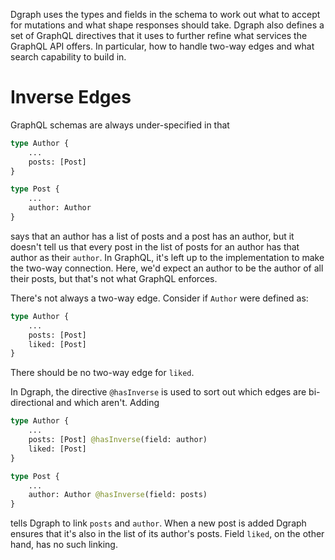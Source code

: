 Dgraph uses the types and fields in the schema to work out what to accept for mutations and what shape responses should take.  Dgraph also defines a set of GraphQL directives that it uses to further refine what services the GraphQL API offers.  In particular, how to handle two-way edges and what search capability to build in.

# <a name="Inverse"></a>Inverse Edges

GraphQL schemas are always under-specified in that

```graphql
type Author {
    ...
    posts: [Post]
}

type Post {
    ...
    author: Author
}
```

says that an author has a list of posts and a post has an author, but it doesn't tell us that every post in the list of posts for an author has that author as their `author`.  In GraphQL, it's left up to the implementation to make the two-way connection.  Here, we'd expect an author to be the author of all their posts, but that's not what GraphQL enforces.

There's not always a two-way edge. Consider if `Author` were defined as:

```graphql
type Author {
    ...
    posts: [Post]
    liked: [Post]
}
```

There should be no two-way edge for `liked`.  

In Dgraph, the directive `@hasInverse` is used to sort out which edges are bi-directional and which aren't. Adding

```graphql
type Author {
    ...
    posts: [Post] @hasInverse(field: author)
    liked: [Post]
}

type Post {
    ...
    author: Author @hasInverse(field: posts)
}
```

tells Dgraph to link `posts` and `author`.  When a new post is added Dgraph ensures that it's also in the list of its author's posts.  Field   `liked`, on the other hand, has no such linking.